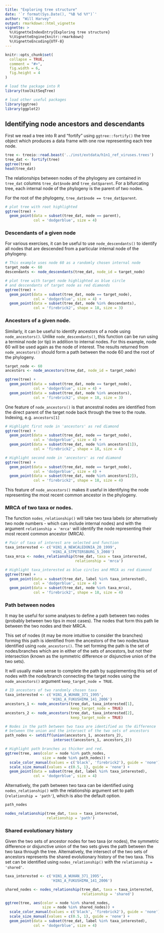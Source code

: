 ```yaml
---
title: "Exploring tree structure"
date: '`r format(Sys.Date(), "%B %d %Y")`'
author: "Will Harvey"
output: rmarkdown::html_vignette
vignette: >
  %\VignetteIndexEntry{Exploring tree structure}
  %\VignetteEngine{knitr::rmarkdown}
  %\VignetteEncoding{UTF-8}
---
```


```r
knitr::opts_chunk$set(
  collapse = TRUE,
  comment = "#>",
  fig.width = 6,
  fig.height = 4
)
```

```r
# load the package into R
library(toolkitSeqTree)

# load other useful packages
library(ggtree)
library(ggplot2)
```

## Identifying node ancestors and descendants

First we read a tree into R and "fortify" using `ggtree::fortify()` the tree object which produces a data frame with one row representing each tree node.

```r
tree <- treeio::read.beast('../inst/extdata/h1n1_ref_viruses.trees')
tree_dat <- fortify(tree)
ggtree(tree)
head(tree_dat)
```

The relationships between nodes of the phylogeny are contained in `tree_dat` columns `tree_dat$node` and `tree_dat$parent`. For a bifurcating tree, each internal node of the phylogeny is the parent of two nodes.

For the root of the phylogeny, `tree_dat$node == tree_dat$parent`.

```r
# plot tree with root highlighted
ggtree(tree) +
  geom_point(data = subset(tree_dat, node == parent),
             col = 'dodgerblue', size = 4)
```

### Descendants of a given node

For various exercises, it can be useful to use `node_descendants()` to identify all nodes that are descended from a particular internal node of the phylogeny.


```r
# This example uses node 60 as a randomly chosen internal node
target_node <- 60
descendants <- node_descendants(tree_dat, node_id = target_node)

# plot tree with target node highlighted as blue circle
# and descendants of target node as red diamonds
ggtree(tree) +
  geom_point(data = subset(tree_dat, node == target_node),
             col = 'dodgerblue', size = 4) +
  geom_point(data = subset(tree_dat, node %in% descendants),
             col = 'firebrick2', shape = 18, size = 3)
```

### Ancestors of a given node.

Similarly, it can be useful to identify ancestors of a node using `node_ancestors()`. Unlike `node_descendants()`, this function can be run using a terminal node (or tip) in addition to internal nodes. For this example, node 60 will be used again as the node of interest. The results returned from `node_ancestors()` should form a path between the node 60 and the root of the phylogeny.

```r
target_node <- 60
ancestors <- node_ancestors(tree_dat, node_id = target_node)

ggtree(tree) +
  geom_point(data = subset(tree_dat, node == target_node),
             col = 'dodgerblue', size = 4) +
  geom_point(data = subset(tree_dat, node %in% ancestors),
             col = 'firebrick2', shape = 18, size = 3)
```

One feature of `node_ancestors()` is that ancestral nodes are identified from the direct parent of the target node back through the tree to the route. Indexing, e.g. `ancestors[1]` 

```r
# Highlight first node in 'ancestors' as red diamond 
ggtree(tree) +
  geom_point(data = subset(tree_dat, node == target_node),
             col = 'dodgerblue', size = 4) +
  geom_point(data = subset(tree_dat, node %in% ancestors[1]),
             col = 'firebrick2', shape = 18, size = 4)

# Highlight second node in 'ancestors' as red diamond 
ggtree(tree) +
  geom_point(data = subset(tree_dat, node == target_node),
             col = 'dodgerblue', size = 4) +
  geom_point(data = subset(tree_dat, node %in% ancestors[2]),
             col = 'firebrick2', shape = 18, size = 4)
```

This feature of `node_ancestors()` makes it useful in identifying the node representing the most recent common ancestor in the phylogeny.

### MRCA of two taxa or nodes.

The function `nodes_relationship()` will take two taxa labels (or alternatively two node numbers - which can include internal nodes) and with the argument `relationship = 'mrca'` will identify the node representing their most recent common ancestor (MRCA).

```r
# Pair of taxa of interest are selected and function 
taxa_interested <- c('H1N1_A_NEWCALEDONIA_20_1999',
                     'H1N1_A_STPETERSBURG_5_2008')
taxa_mrca <- nodes_relationship(tree_dat, taxa = taxa_interested,
                                relationship = 'mrca')

# Highlight taxa_interested as blue circles and MRCA as red diamond 
ggtree(tree) +
  geom_point(data = subset(tree_dat, label %in% taxa_interested),
             col = 'dodgerblue', size = 4) +
  geom_point(data = subset(tree_dat, node %in% taxa_mrca),
             col = 'firebrick2', shape = 18, size = 4)
```

### Path between nodes

It may be useful for some analyses to define a path between two nodes (probably between two tips in most cases). The nodes  that form this path lie between the two nodes and their MRCA.

This set of nodes (it may be more intuitive to consider the branches) forming this path is identified from the ancestors of the two nodes/taxa identified using `node_ancestors()`. The set forming the path is the set of nodes/branches which are in either of the sets of ancestors, but not their intersection (known as the symmetric difference or disjunctive union of the two sets). 

It will usually make sense to complete the path by supplementing this set of nodes with the node/branch connecting the target nodes using the `node_ancestors()` argument `keep_target_node = TRUE`.

```r
# ID ancestors of two randomly chosen taxa 
taxa_interested <- c('H1N1_A_WUHAN_371_1995',
                     'H1N1_A_FUKUSHIMA_141_2006')
ancestors_1 <- node_ancestors(tree_dat, taxa_interested[1],
                              keep_target_node = TRUE)
ancestors_2 <- node_ancestors(tree_dat, taxa_interested[2],
                              keep_target_node = TRUE)

# Nodes in the path between two taxa are identified as the difference
# between the union and the intersect of the two sets of ancestors
path_nodes <- setdiff(union(ancestors_1, ancestors_2),
                      intersect(ancestors_1, ancestors_2))

# Highlight path branches as thicker and red.
ggtree(tree, aes(color = node %in% path_nodes,
                 size = node %in% path_nodes)) +
  scale_color_manual(values = c('black', 'firebrick2'), guide = 'none') +
  scale_size_manual(values = c(0.5, 1), guide = 'none') +
  geom_point(data = subset(tree_dat, label %in% taxa_interested),
             col = 'dodgerblue', size = 4)
```

Alternatively, the path between two taxa can be identified using `nodes_relationship()` with the relationship argument set to path (`relationship = 'path'`), which is also the default option.

```r
path_nodes

nodes_relationship(tree_dat, taxa = taxa_interested,
                   relationship = 'path')
```

### Shared evolutionary history

Given the two sets of ancestor nodes for two taxa (or nodes), the symmetric difference or disjunctive union of the two sets gives the path between the two taxa through the tree. Alternatively, the intersect of the two sets of ancestors represents the shared evolutionary history of the two taxa. This set can be identified using `nodes_relationship()` with the  `relationship = 'shared'`.

```r
taxa_interested <- c('H1N1_A_WUHAN_371_1995',
                     'H1N1_A_FUKUSHIMA_141_2006')

shared_nodes <- nodes_relationship(tree_dat, taxa = taxa_interested,
                                   relationship = 'shared')

ggtree(tree, aes(color = node %in% shared_nodes,
                 size = node %in% shared_nodes)) +
  scale_color_manual(values = c('black', 'firebrick2'), guide = 'none') +
  scale_size_manual(values = c(0.5, 1), guide = 'none') +
  geom_point(data = subset(tree_dat, label %in% taxa_interested),
             col = 'dodgerblue', size = 4)
```

